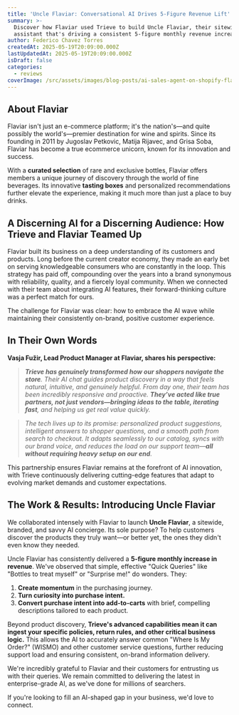 ```yaml
---
title: 'Uncle Flaviar: Conversational AI Drives 5-Figure Revenue Lift'
summary: >-
  Discover how Flaviar used Trieve to build Uncle Flaviar, their sitewide AI
  assistant that's driving a consistent 5-figure monthly revenue increase
author: Federico Chavez Torres
createdAt: 2025-05-19T20:09:00.000Z
lastUpdatedAt: 2025-05-19T20:09:00.000Z
isDraft: false
categories:
  - reviews
coverImage: /src/assets/images/blog-posts/ai-sales-agent-on-shopify-flaviar/coverImage.png
---
```

## About Flaviar

Flaviar isn't just an e-commerce platform; it's the nation's—and quite possibly the world's—premier destination for wine and spirits. Since its founding in 2011 by Jugoslav Petkovic, Matija Rijavec, and Grisa Soba, Flaviar has become a true ecommerce unicorn, known for its innovation and success.

With a **curated selection** of rare and exclusive bottles, Flaviar offers members a unique journey of discovery through the world of fine beverages. Its innovative **tasting boxes** and personalized recommendations further elevate the experience, making it much more than just a place to buy drinks.

## A Discerning AI for a Discerning Audience: How Trieve and Flaviar Teamed Up

Flaviar built its business on a deep understanding of its customers and products. Long before the current creator economy, they made an early bet on serving knowledgeable consumers who are constantly in the loop. This strategy has paid off, compounding over the years into a brand synonymous with reliability, quality, and a fiercely loyal community. When we connected with their team about integrating AI features, their forward-thinking culture was a perfect match for ours.

The challenge for Flaviar was clear: how to embrace the AI wave while maintaining their consistently on-brand, positive customer experience.

## In Their Own Words

**Vasja Fužir, Lead Product Manager at Flaviar, shares his perspective:**

> ***Trieve has genuinely transformed how our shoppers navigate the store**. Their AI chat guides product discovery in a way that feels natural, intuitive, and genuinely helpful. From day one, their team has been incredibly responsive and proactive. **They’ve acted like true partners, not just vendors—bringing ideas to the table, iterating fast**, and helping us get real value quickly.*

> *The tech lives up to its promise: personalized product suggestions, intelligent answers to shopper questions, and a smooth path from search to checkout. It adapts seamlessly to our catalog, syncs with our brand voice, and reduces the load on our support team—**all without requiring heavy setup on our end**.*

This partnership ensures Flaviar remains at the forefront of AI innovation, with Trieve continuously delivering cutting-edge features that adapt to evolving market demands and customer expectations.

## The Work & Results: Introducing Uncle Flaviar

We collaborated intensely with Flaviar to launch **Uncle Flaviar**, a sitewide, branded, and savvy AI concierge. Its sole purpose? To help customers discover the products they truly want—or better yet, the ones they didn't even know they needed.

Uncle Flaviar has consistently delivered a **5-figure monthly increase in revenue**. We've observed that simple, effective "Quick Queries" like "Bottles to treat myself" or "Surprise me!" do wonders. They:

1. **Create momentum** in the purchasing journey.
2. **Turn curiosity into purchase intent.**
3. **Convert purchase intent into add-to-carts** with brief, compelling descriptions tailored to each product.

Beyond product discovery, **Trieve's advanced capabilities mean it can ingest your specific policies, return rules, and other critical business logic.** This allows the AI to accurately answer common "Where Is My Order?" (WISMO) and other customer service questions, further reducing support load and ensuring consistent, on-brand information delivery.

We're incredibly grateful to Flaviar and their customers for entrusting us with their queries. We remain committed to delivering the latest in enterprise-grade AI, as we've done for millions of searchers.

If you're looking to fill an AI-shaped gap in your business, we'd love to connect.
